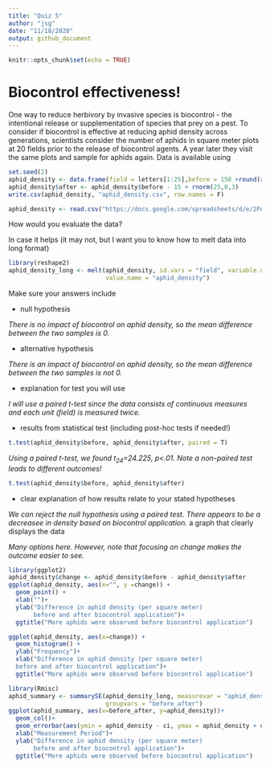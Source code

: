 ```yaml
---
title: "Quiz 5"
author: "jsg"
date: "11/18/2020"
output: github_document
---
```


```r
knitr::opts_chunk$set(echo = TRUE)
```

# Biocontrol effectiveness!

One way to reduce herbivory by invasive species is biocontrol - the intentional 
release or supplementation of species that prey on a pest.  To consider if biocontrol
is effective at reducing aphid density across generations, 
scientists consider the number of aphids in square meter plots at 20 fields 
prior to the release of biocontrol agents. A year later they visit the same plots
and sample for aphids again.  Data is available using

[comment]:(hidden and not evaluated in answer key; this is how I created the data)
```r
set.seed(2)
aphid_density <- data.frame(field = letters[1:25],before = 150 +round(rnorm(25,0,40)))
aphid_density$after <- aphid_density$before - 15 + rnorm(25,0,3)
write.csv(aphid_density, "aphid_density.csv", row.names = F)
```

```r
aphid_density <- read.csv("https://docs.google.com/spreadsheets/d/e/2PACX-1vR7IAJjpKonpJLjENw9GQ7tiZm63YZZq5ed7es0OFceWvEqvPSiqpYrEnnKiCsNGIspUhn3YDry_ChF/pub?gid=552866496&single=true&output=csv", stringsAsFactors = T)
```

How would you evaluate the data?

In case it helps (it may not, but I want you to know how to melt data into long format)

```r
library(reshape2)
aphid_density_long <- melt(aphid_density, id.vars = "field", variable.name = "before_after",
                           value.name = "aphid_density")
```

Make sure your answers include

* null hypothesis

*There is no impact of biocontrol on aphid density, so the mean difference between
the two samples is 0.*

* alternative hypothesis

*There is an impact of biocontrol on aphid density, so the mean difference between
the two samples is not 0.*

* explanation for test you will use

*I will use a paired t-test since the data consists of continuous measures and
each unit (field) is measured twice.*

* results from statistical test (including post-hoc tests if needed!)

```r
t.test(aphid_density$before, aphid_density$after, paired = T)
```
*Using a paired t-test, we found t~24~=24.225, p<.01. Note a non-paired test leads
to different outcomes!*

```r
t.test(aphid_density$before, aphid_density$after)
```

* clear explanation of how results relate to your stated hypotheses

*We can reject the null hypothesis using a paired test. There appears to be a
decreasee in density based on biocontrol application. 
* a graph that clearly displays the data

*Many options here. However, note that focusing on change makes the outcome
easier to see.*

```r
library(ggplot2)
aphid_density$change <- aphid_density$before - aphid_density$after
ggplot(aphid_density, aes(x="", y =change)) +
  geom_point() +
  xlab("")+
  ylab("Difference in aphid density (per square meter) 
       before and after biocontrol application")+
  ggtitle("More aphids were observed before biocontrol application")

ggplot(aphid_density, aes(x=change)) +
  geom_histogram() +
  ylab("Frequency")+
  xlab("Difference in aphid density (per square meter) 
  before and after biocontrol application")+
  ggtitle("More aphids were observed before biocontrol application")

library(Rmisc)
aphid_summary <- summarySE(aphid_density_long, measurevar = "aphid_density",
                           groupvars = "before_after")
ggplot(aphid_summary, aes(x=before_after, y=aphid_density))+
  geom_col()+
  geom_errorbar(aes(ymin = aphid_density - ci, ymax = aphid_density + ci))+
  xlab("Measurement Period")+
  ylab("Difference in aphid density (per square meter) 
       before and after biocontrol application")+
  ggtitle("More aphids were observed before biocontrol application")
```

